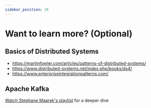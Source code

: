 ```yaml
---
sidebar_position: 26
---
```



# Want to learn more? (Optional)

## Basics of Distributed Systems
* https://martinfowler.com/articles/patterns-of-distributed-systems/
* https://www.distributed-systems.net/index.php/books/ds4/
* https://www.enterpriseintegrationpatterns.com/

## Apache Kafka
[Watch Stephane Maarek's playlist](https://www.youtube.com/watch?v=XFqm_ILuhs0&list=PLt1SIbA8guusxiHz9bveV-UHs_biWFegU&ab_channel=StephaneMaarek) for a deeper dive